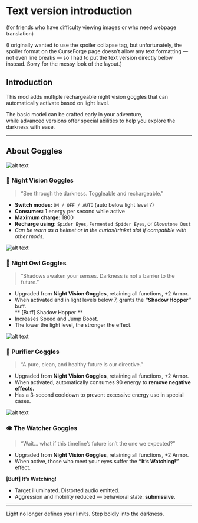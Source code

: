 # Text version introduction  

(for friends who have difficulty viewing images or who need webpage translation)    

(I originally wanted to use the spoiler collapse tag, but unfortunately, the spoiler format on the CurseForge page doesn’t allow any text formatting — not even line breaks — so I had to put the text version directly below instead. Sorry for the messy look of the layout.)  

## Introduction
This mod adds multiple rechargeable night vision goggles that can automatically activate based on light level.

The basic model can be crafted early in your adventure,  
while advanced versions offer special abilities to help you explore the darkness with ease.

---

## About Goggles
![alt text](https://media.forgecdn.net/attachments/1365/344/aeaaaca-gif.gif)
### 🥽 Night Vision Goggles
> “See through the darkness. Toggleable and rechargeable.”

- **Switch modes:** `ON / OFF / AUTO` (auto below light level 7)  
- **Consumes:** 1 energy per second while active  
- **Maximum charge:** 1800  
- **Recharge using:** `Spider Eyes`, `Fermented Spider Eyes`, or `Glowstone Dust`  
- *Can be worn as a helmet or in the curios/trinket slot if compatible with other mods.*

![alt text](https://media.forgecdn.net/attachments/1365/342/aeaab3-gif.gif)
### 🦉 Night Owl Goggles
> “Shadows awaken your senses. Darkness is not a barrier to the future.”

- Upgraded from **Night Vision Goggles**, retaining all functions, +2 Armor.  
- When activated and in light levels below 7, grants the **“Shadow Hopper”** buff.  
** [Buff] Shadow Hopper **
- Increases Speed and Jump Boost.  
- The lower the light level, the stronger the effect.


![alt text](https://media.forgecdn.net/attachments/1365/341/aeaac2-gif.gif)
### 🧼 Purifier Goggles
> “A pure, clean, and healthy future is our directive.”

- Upgraded from **Night Vision Goggles**, retaining all functions, +2 Armor.  
- When activated, automatically consumes 90 energy to **remove negative effects.**  
- Has a 3-second cooldown to prevent excessive energy use in special cases.


![alt text](https://media.forgecdn.net/attachments/1365/343/aeaad1-gif.gif)
### 👁️ The Watcher Goggles
> “Wait... what if this timeline’s future isn’t the one we expected?”

- Upgraded from **Night Vision Goggles**, retaining all functions, +2 Armor.  
- When active, those who meet your eyes suffer the **“It’s Watching!”** effect.  

**[Buff] It’s Watching!**
- Target illuminated. Distorted audio emitted.  
- Aggression and mobility reduced — behavioral state: **submissive**.

---

Light no longer defines your limits. Step boldly into the darkness.